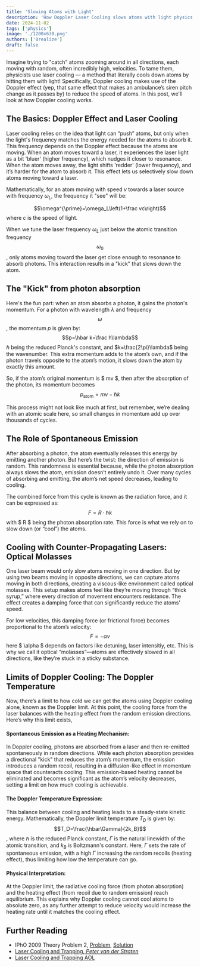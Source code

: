 ```yaml
---
title: 'Slowing Atoms with Light'
description: 'How Doppler Laser Cooling slows atoms with light physics.'
date: 2024-11-02
tags: ['physics']
image: './1200x630.png'
authors: ['0realize']
draft: false
---
```



Imagine trying to "catch" atoms zooming around in all directions, each moving
with random, often incredibly high, velocities. To tame them, physicists use
laser cooling — a method that literally cools down atoms by hitting them with
light! Specifically, Doppler cooling makes use of the Doppler effect (yep, that
same effect that makes an ambulance’s siren pitch change as it passes by) to
reduce the speed of atoms. In this post, we'll look at how Doppler cooling works.

## The Basics: Doppler Effect and Laser Cooling

Laser cooling relies on the idea that light can “push” atoms, but only when the
light's frequency matches the energy needed for the atoms to absorb it. This
frequency depends on the Doppler effect because the atoms are moving. When an
atom moves toward a laser, it experiences the laser light as a bit 'bluer'
(higher frequency), which nudges it closer to resonance. When the atom moves
away, the light shifts 'redder' (lower frequency), and it’s harder for the atom
to absorb it. This effect lets us selectively slow down atoms moving toward a
laser.

Mathematically, for an atom moving with speed $v$ towards a laser source with
frequency $\omega_{L}$, the frequency it "see" will be:

$$\omega^{\prime}=\omega_L\left(1+\frac vc\right)$$ where $c$ is the speed
of light.

When we tune the laser frequency $\omega_{L}$ just below the atomic transition
frequency $$\omega_0$$, only atoms moving toward the laser get close enough to
resonance to absorb photons. This interaction results in a "kick" that slows
down the atom.

## The "Kick" from photon absorption

Here's the fun part: when an atom absorbs a photon, it gains the photon's
momentum. For a photon with wavelength $\lambda$ and frequency $$\omega$$, the
momentum $p$ is given by: 
$$p=\hbar k=\frac h\lambda$$
$\hbar$ being the reduced Planck's constant, and $k=\frac{2\pi}\lambda$ being the wavenumber.
This extra momentum adds to the atom’s own, and if the photon travels opposite
to the atom’s motion, it slows down the atom by exactly this amount.

So, if the atom’s original momentum is $ mv $, then after the absorption of the
photon, its momentum becomes $$p_{\mathrm{atom}}=mv-\hbar k$$

This process might not look like much at first, but remember, we’re dealing with
an atomic scale here, so small changes in momentum add up over thousands of
cycles.

## The Role of Spontaneous Emission

After absorbing a photon, the atom eventually releases this energy by emitting
another photon. But here’s the twist: the direction of emission is random. This
randomness is essential because, while the photon absorption always slows the
atom, emission doesn’t entirely undo it. Over many cycles of absorbing and
emitting, the atom’s net speed decreases, leading to cooling.

The combined force from this cycle is known as the radiation force, and it can
be expressed as: $$F=R\cdot\hbar k$$ with $ R $ being the photon absorption
rate. This force is what we rely on to slow down (or “cool”) the atoms.

## Cooling with Counter-Propagating Lasers: Optical Molasses

One laser beam would only slow atoms moving in one direction. But by using two
beams moving in opposite directions, we can capture atoms moving in both
directions, creating a viscous-like environment called optical molasses. This
setup makes atoms feel like they’re moving through “thick syrup,” where every
direction of movement encounters resistance. The effect creates a damping force
that can significantly reduce the atoms' speed.

For low velocities, this damping force (or frictional force) becomes
proportional to the atom’s velocity: $$F=-\alpha v$$ here $ \alpha $ depends
on factors like detuning, laser intensitiy, etc. This is why we call it optical
“molasses”—atoms are effectively slowed in all directions, like they’re stuck in
a sticky substance.

## Limits of Doppler Cooling: The Doppler Temperature

Now, there’s a limit to how cold we can get the atoms using Doppler cooling
alone, known as the Doppler limit. At this point, the cooling force from the
laser balances with the heating effect from the random emission directions. 
Here’s why this limit exists, 

#### Spontaneous Emission as a Heating Mechanism:

In Doppler cooling, photons are absorbed from a laser and then re-emitted
spontaneously in random directions. While each photon absorption provides a
directional "kick" that reduces the atom’s momentum, the emission introduces a
random recoil, resulting in a diffusion-like effect in momentum space that
counteracts cooling. This emission-based heating cannot be eliminated and
becomes significant as the atom’s velocity decreases, setting a limit on how
much cooling is achievable.

#### The Doppler Temperature Expression:

This balance between cooling and heating leads to a steady-state kinetic energy.
Mathematically, the Doppler limit temperature $T_{D}$ is given by:
$$T_D=\frac{\hbar\Gamma}{2k_B}$$, where $\hbar$ is the reduced Planck constant,
$\Gamma$ is the natural linewidth of the atomic transition, and $k_B$ is
Boltzmann's constant. Here, $\Gamma$ sets the rate of spontaneous emission, with
a high $\Gamma$ increasing the random recoils (heating effect), thus limiting
how low the temperature can go.

#### Physical Interpretation: 

At the Doppler limit, the radiative cooling force (from photon absorption) and
the heating effect (from recoil due to random emission) reach equilibrium. This
explains why Doppler cooling cannot cool atoms to absolute zero, as any further
attempt to reduce velocity would increase the heating rate until it matches the
cooling effect​. ​

## Further Reading
- IPhO 2009 Theory Problem 2, [Problem](https://ipho.olimpicos.net/pdf/IPhO_2009_Q2.pdf), [Solution](https://ipho.olimpicos.net/pdf/IPhO_2009_S2.pdf)
- [Laser Cooling and Trapping, _Peter van der Straten_]()
- [Laser Cooling and Trapping AOL]()
